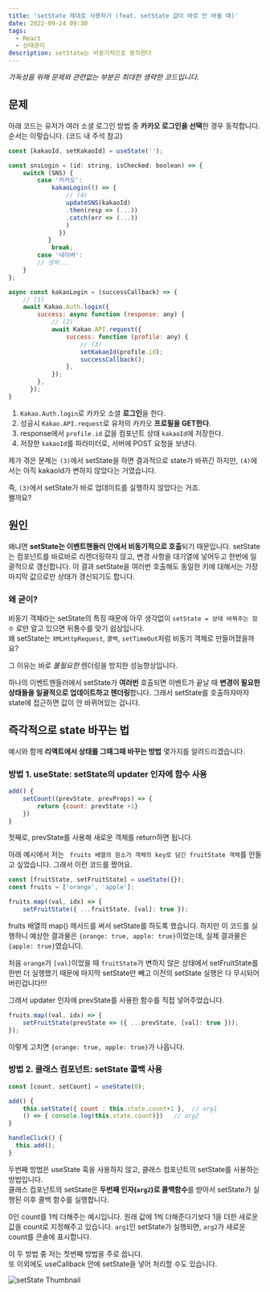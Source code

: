 ```yaml
---
title: 'setState 제대로 사용하기 (feat. setState 값이 바로 안 바뀔 때)'
date: 2022-09-24 09:30
tags:
  - React
  - 상태관리
description: setState는 비동기적으로 동작한다
---
```


*가독성을 위해 문제와 관련없는 부분은 최대한 생략한 코드입니다.*

## 문제 
아래 코드는 유저가 여러 소셜 로그인 방법 중 **카카오 로그인을 선택**한 경우 동작합니다.
순서는 이렇습니다. (코드 내 주석 참고)

```javascript
const [kakaoId, setKakaoId] = useState('');

const snsLogin = (id: string, isChecked: boolean) => {
    switch (SNS) {
		case '카카오':
		    kakaoLogin(() => {
				// (4)
		        updateSNS(kakaoId)
		        .then(resp => (...))
		        .catch(err => (...))
		        )
		      })
		   }
		    break;
		case '네이버':
		// 생략...
	}
};

async const kakaoLogin = (successCallback) => {
	// (1)
	await Kakao.Auth.login({
		success: async function (response: any) {
			// (2)
			await Kakao.API.request({
				success: function (profile: any) {
				    // (3)
				    setKakaoId(profile.id);  
				    successCallback();
				},
			});
		},
	  });
}

```

1. `Kakao.Auth.login`로 카카오 소셜 **로그인**을 한다.
2. 성공시 `Kakao.API.request`로 유저의 카카오 **프로필을 GET한다**.
3. response에서 `profile.id` 값을 컴포넌트 상태 `kakaoId`에 저장한다.
4. 저장한 `kakaoId`를 파라미터로, 서버에 POST 요청을 보낸다.

제가 겪은 문제는 `(3)`에서 setState을 하면 결과적으로 state가 바뀌긴 하지만, `(4)`에서는 아직 kakaoId가 변하지 않았다는 거였습니다.

즉, `(3)`에서 setState가 바로 업데이트를 실행하지 않았다는 거죠.  
왤까요?

## 원인

왜냐면 **setState는 이벤트핸들러 안에서 비동기적으로 호출**되기 때문입니다.
setState는 컴포넌트를 바로바로 리렌더링하지 않고, 변경 사항을 대기열에 넣어두고 한번에 일괄적으로 갱신합니다. 
이 결과 setState을 여러번 호출해도 동일한 키에 대해서는 가장 마지막 값으로만 상태가 갱신되기도 합니다.

### 왜 굳이?

비동기 객체라는 setState의 특징 때문에 아무 생각없이 `setState = 상태 바꿔주는 함수` 로만 알고 있으면 뒤통수를 맞기 쉽상입니다.  
왜 setState는 `XMLHttpRequest`, `콜백`, `setTimeOut`처럼 비동기 객체로 만들어졌을까요?

그 이유는 바로 *불필요한* 렌더링을 방지한 성능향상입니다.

하나의 이벤트핸들러에서 setState가 **여러번** 호출되면 이벤트가 끝날 때 **변경이 필요한 상태들을 일괄적으로 업데이트하고 렌더링**합니다.
그래서 setState를 호출하자마자 state에 접근하면 값이 안 바뀌어있는 겁니다.

## 즉각적으로 state 바꾸는 법

예시와 함께 **리액트에서 상태를 그때그때 바꾸는 방법** 몇가지를 알려드리겠습니다.

### 방법 1. useState: setState의 updater 인자에 함수 사용

```javascript
add() {
	setCount((prevState, prevProps) => {
		return {count: prevState +1}
	})
}
```

첫째로, prevState를 사용해 새로운 객체를 return하면 됩니다.

아래 예시에서 저는 ` fruits 배열의 원소가 객체의 key로 담긴 fruitState 객체`를 만들고 싶었습니다. 
그래서 이런 코드를 짰어요.

```javascript
const [fruitState, setFruitState] = useState({});
const fruits = ['orange', 'apple'];

fruits.map((val, idx) => {    
	setFruitState({ ...fruitState, [val]: true });

```

fruits 배열의 map() 메서드를 써서 setState를 하도록 했습니다. 
하지만 이 코드를 실행하니 예상한 결과물은 `{orange: true, apple: true}`이었는데, 실제 결과물은 `{apple: true}`였습니다.  

처음 `orange`가 `[val]`이었을 때 `fruitState`가 변하지 않은 상태에서 setFruitState를 한번 더 실행했기 때문에 마지막 setState만 빼고 이전의 setState 실행은 다 무시되어버린겁니다!!!

그래서 updater 인자에 prevState를 사용한 함수를 직접 넣어주었습니다.

```javascript
fruits.map((val, idx) => {    
    setFruitState(prevState => ({ ...prevState, [val]: true }));  
});
```

이렇게 고치면  `{orange: true, apple: true}`가 나옵니다.

### 방법 2. 클래스 컴포넌트: setState 콜백 사용

```javascript
const [count, setCount] = useState(0);

add() {
	this.setState({ count : this.state.count+1 },  // arg1
	() => {	console.log(this.state.count)})   // arg2
}

handleClick() {
  this.add();
}
```

두번째 방법은 useState 훅을 사용하지 않고, 클래스 컴포넌트의 setState를 사용하는 방법입니다.  
클래스 컴포넌트의 setState은 **두번째 인자(`arg2`)로 콜백함수**를 받아서 setState가 실행된 이후 콜백 함수를 실행합니다.

0인 count를 1씩 더해주는 예시입니다. 원래 값에 1씩 더해준다기보다 1을 더한 새로운 값을 count로 지정해주고 있습니다.
`arg1`인 setState가 실행되면, `arg2`가 새로운 count를 콘솔에 표시합니다.


이 두 방법 중 저는 첫번째 방법을 주로 씁니다.  
또 이외에도 useCallback 안에 setState을 넣어 처리할 수도 있습니다.

![setState Thumbnail](/images/blog/2209/setstate_thumbnail.png)